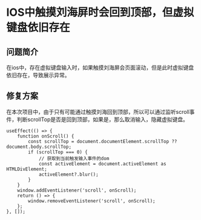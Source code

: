 # IOS中触摸刘海屏时会回到顶部，但虚拟键盘依旧存在

## 问题简介

在ios中，存在虚拟键盘输入时，如果触摸刘海屏会页面滚动，但是此时虚拟键盘依旧存在，导致展示异常。

## 修复方案

在本次项目中，由于只有可能通过触摸刘海回到顶部，所以可以通过监听scroll事件，判断scrollTop是否是回到顶部，如果是，那么取消输入，隐藏虚拟键盘。

```tsx
useEffect(() => {
    function onScroll() {
        const scrollTop = document.documentElement.scrollTop ?? document.body.scrollTop;
        if (scrollTop === 0) {
            // 获取到当前触发输入事件的dom
            const activeElement = document.activeElement as HTMLDivElement;
            activeElement?.blur();
        }
    }
    window.addEventListener('scroll', onScroll);
    return () => {
        window.removeEventListener('scroll', onScroll);
    };
}, []);
```
